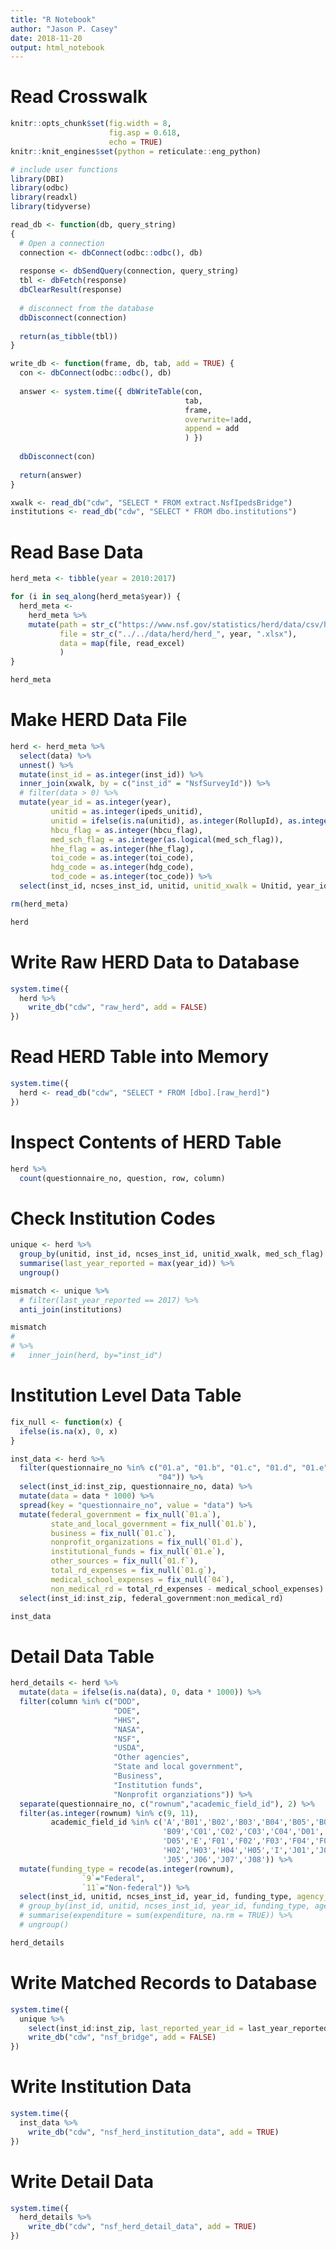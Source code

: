```yaml
---
title: "R Notebook"
author: "Jason P. Casey"
date: 2018-11-20
output: html_notebook
---
```


# Read Crosswalk

```r
knitr::opts_chunk$set(fig.width = 8,
                      fig.asp = 0.618,
                      echo = TRUE)
knitr::knit_engines$set(python = reticulate::eng_python)

# include user functions
library(DBI)
library(odbc)
library(readxl)
library(tidyverse)

read_db <- function(db, query_string)
{
  # Open a connection
  connection <- dbConnect(odbc::odbc(), db)
  
  response <- dbSendQuery(connection, query_string)
  tbl <- dbFetch(response)
  dbClearResult(response)
  
  # disconnect from the database
  dbDisconnect(connection)
  
  return(as_tibble(tbl))
}

write_db <- function(frame, db, tab, add = TRUE) {
  con <- dbConnect(odbc::odbc(), db)
  
  answer <- system.time({ dbWriteTable(con,
                                       tab,
                                       frame,
                                       overwrite=!add,
                                       append = add
                                       ) })
  
  dbDisconnect(con)
  
  return(answer)
}

xwalk <- read_db("cdw", "SELECT * FROM extract.NsfIpedsBridge")
institutions <- read_db("cdw", "SELECT * FROM dbo.institutions")

```

# Read Base Data

```r
herd_meta <- tibble(year = 2010:2017)

for (i in seq_along(herd_meta$year)) {
  herd_meta <-
    herd_meta %>%
    mutate(path = str_c("https://www.nsf.gov/statistics/herd/data/csv/herd_", year, ".csv"),
           file = str_c("../../data/herd/herd_", year, ".xlsx"),
           data = map(file, read_excel)
           )
}

herd_meta

```

# Make HERD Data File

```r
herd <- herd_meta %>%
  select(data) %>%
  unnest() %>%
  mutate(inst_id = as.integer(inst_id)) %>%
  inner_join(xwalk, by = c("inst_id" = "NsfSurveyId")) %>%
  # filter(data > 0) %>%
  mutate(year_id = as.integer(year),
         unitid = as.integer(ipeds_unitid),
         unitid = ifelse(is.na(unitid), as.integer(RollupId), as.integer(unitid)),
         hbcu_flag = as.integer(hbcu_flag),
         med_sch_flag = as.integer(as.logical(med_sch_flag)),
         hhe_flag = as.integer(hhe_flag),
         toi_code = as.integer(toi_code),
         hdg_code = as.integer(hdg_code),
         tod_code = as.integer(toc_code)) %>%
  select(inst_id, ncses_inst_id, unitid, unitid_xwalk = Unitid, year_id, hbcu_flag:column, tod_code, data)

rm(herd_meta)

herd
```

# Write Raw HERD Data to Database

```r
system.time({
  herd %>%
    write_db("cdw", "raw_herd", add = FALSE)
})
```

# Read HERD Table into Memory

```r
system.time({
  herd <- read_db("cdw", "SELECT * FROM [dbo].[raw_herd]")
})
```

# Inspect Contents of HERD Table

```r
herd %>%
  count(questionnaire_no, question, row, column)
```

# Check Institution Codes

```r
unique <- herd %>%
  group_by(unitid, inst_id, ncses_inst_id, unitid_xwalk, med_sch_flag) %>%
  summarise(last_year_reported = max(year_id)) %>%
  ungroup()

mismatch <- unique %>%
  # filter(last_year_reported == 2017) %>%
  anti_join(institutions)

mismatch 
# 
# %>%
#   inner_join(herd, by="inst_id")


```

# Institution Level Data Table

```r
fix_null <- function(x) {
  ifelse(is.na(x), 0, x)
}

inst_data <- herd %>%
  filter(questionnaire_no %in% c("01.a", "01.b", "01.c", "01.d", "01.e", "01.f", "01.g",
                                 "04")) %>%
  select(inst_id:inst_zip, questionnaire_no, data) %>%
  mutate(data = data * 1000) %>%
  spread(key = "questionnaire_no", value = "data") %>%
  mutate(federal_government = fix_null(`01.a`),
         state_and_local_government = fix_null(`01.b`),
         business = fix_null(`01.c`),
         nonprofit_organizations = fix_null(`01.d`),
         institutional_funds = fix_null(`01.e`),
         other_sources = fix_null(`01.f`),
         total_rd_expenses = fix_null(`01.g`),
         medical_school_expenses = fix_null(`04`),
         non_medical_rd = total_rd_expenses - medical_school_expenses) %>%
  select(inst_id:inst_zip, federal_government:non_medical_rd)

inst_data
```

# Detail Data Table

```r
herd_details <- herd %>%
  mutate(data = ifelse(is.na(data), 0, data * 1000)) %>%
  filter(column %in% c("DOD",
                       "DOE",
                       "HHS",
                       "NASA",
                       "NSF",
                       "USDA",
                       "Other agencies",
                       "State and local government",
                       "Business",
                       "Institution funds",
                       "Nonprofit organziations")) %>%
  separate(questionnaire_no, c("rownum","academic_field_id"), 2) %>%
  filter(as.integer(rownum) %in% c(9, 11),
         academic_field_id %in% c('A','B01','B02','B03','B04','B05','B06','B07','B08',
                                  'B09','C01','C02','C03','C04','D01','D02','D03','D04',
                                  'D05','E','F01','F02','F03','F04','F05','G','H01',
                                  'H02','H03','H04','H05','I','J01','J02','J03','J04',
                                  'J05','J06','J07','J08')) %>%
  mutate(funding_type = recode(as.integer(rownum),
                `9`="Federal",
                `11`="Non-federal")) %>%
  select(inst_id, unitid, ncses_inst_id, year_id, funding_type, agency_id = column, academic_field_id, expenditure = data)  # %>%
  # group_by(inst_id, unitid, ncses_inst_id, year_id, funding_type, agency_id, academic_field_id) %>%
  # summarise(expenditure = sum(expenditure, na.rm = TRUE)) %>%
  # ungroup()

herd_details
```

# Write Matched Records to Database

```r
system.time({
  unique %>%
    select(inst_id:inst_zip, last_reported_year_id = last_year_reported) %>%
    write_db("cdw", "nsf_bridge", add = FALSE)
})
```

# Write Institution Data

```r
system.time({
  inst_data %>%
    write_db("cdw", "nsf_herd_institution_data", add = TRUE)
})
```

# Write Detail Data

```r
system.time({
  herd_details %>%
    write_db("cdw", "nsf_herd_detail_data", add = TRUE)
})
```


